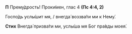 **П** Прему́дрость! Проки́мен, глас 4 **(Пс 4:4, 2)**

Госпо́дь услы́шит мя, / внегда́ воззва́ти ми к Нему́.

**Стих** Внегда́ призва́ти ми, услы́ша мя Бог пра́вды моея́.
